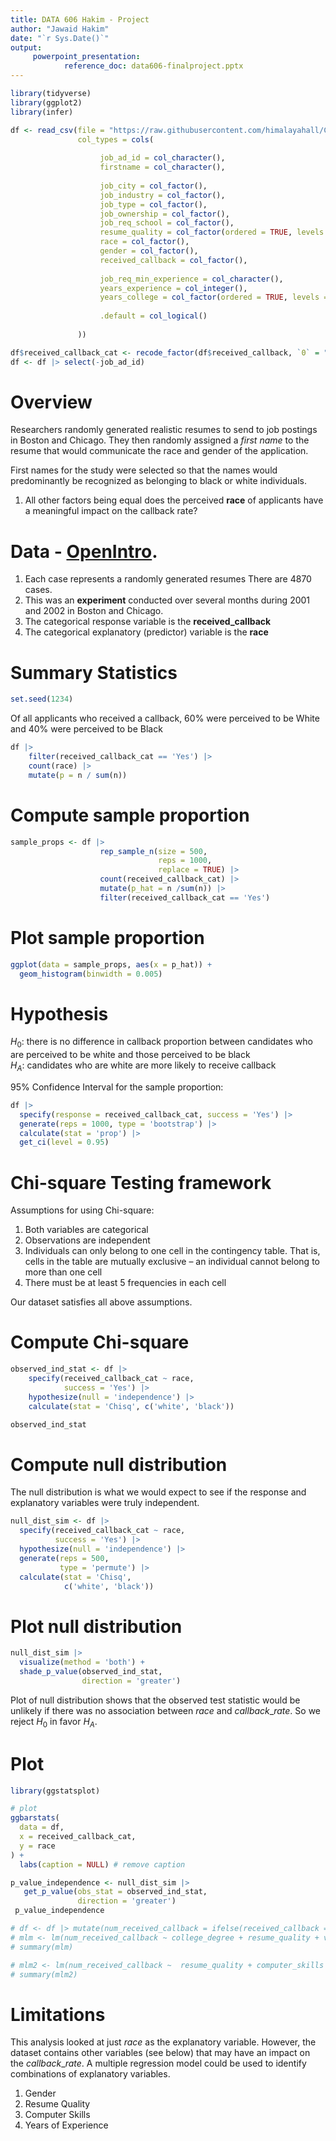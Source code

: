 ```yaml
---
title: DATA 606 Hakim - Project
author: "Jawaid Hakim"
date: "`r Sys.Date()`"
output:
     powerpoint_presentation:
            reference_doc: data606-finalproject.pptx
---
```


```r
library(tidyverse)
library(ggplot2)
library(infer)
```


```r
df <- read_csv(file = "https://raw.githubusercontent.com/himalayahall/CUNY-DATA606/master/Project/resume_callback.csv",
               col_types = cols(
                   
                    job_ad_id = col_character(),
                    firstname = col_character(),
                    
                    job_city = col_factor(),
                    job_industry = col_factor(),
                    job_type = col_factor(),
                    job_ownership = col_factor(),
                    job_req_school = col_factor(),
                    resume_quality = col_factor(ordered = TRUE, levels = c('low', 'high')),
                    race = col_factor(),
                    gender = col_factor(),
                    received_callback = col_factor(),
 
                    job_req_min_experience = col_character(),
                    years_experience = col_integer(),
                    years_college = col_factor(ordered = TRUE, levels = c('0', '1', '2', '3', '4')),
                    
                    .default = col_logical()
                     
               ))
```

```r
df$received_callback_cat <- recode_factor(df$received_callback, `0` = "No",  `1` = 'Yes')
df <- df |> select(-job_ad_id)
```

# Overview

Researchers randomly generated realistic resumes to send to job postings in Boston and Chicago. They then randomly assigned a *first name* to the resume that would communicate the race and gender of the application.  

First names for the study were selected so that the names would predominantly be recognized as belonging to black or white individuals.  

1. All other factors being equal does the perceived **race** of applicants have a meaningful impact on the callback rate?


# Data - [OpenIntro](https://www.openintro.org/data/index.php?data=resume). 


1. Each case represents a randomly generated resumes There are 4870 cases.
1. This was an **experiment** conducted over several months during 2001 and 2002 in Boston and Chicago.
1. The categorical response variable is the **received_callback**
1. The categorical explanatory (predictor) variable is the **race**

# Summary Statistics

```r
set.seed(1234)
```

Of all applicants who received a callback, 60% were perceived to be White and 40% were perceived to be Black

```r
df |> 
    filter(received_callback_cat == 'Yes') |> 
    count(race) |> 
    mutate(p = n / sum(n))
```

# Compute sample proportion

```r
sample_props <- df |>
                    rep_sample_n(size = 500, 
                                 reps = 1000, 
                                 replace = TRUE) |>
                    count(received_callback_cat) |>
                    mutate(p_hat = n /sum(n)) |>
                    filter(received_callback_cat == 'Yes')
```

# Plot sample proportion

```r
ggplot(data = sample_props, aes(x = p_hat)) +
  geom_histogram(binwidth = 0.005)

```

# Hypothesis

$H_0$: there is no difference in callback proportion between candidates who are perceived to be white and those perceived to be black  
$H_A$: candidates who are white are more likely to receive callback

95% Confidence Interval for the sample proportion:

```r
df |>
  specify(response = received_callback_cat, success = 'Yes') |>
  generate(reps = 1000, type = 'bootstrap') |>
  calculate(stat = 'prop') |>
  get_ci(level = 0.95)
```

# Chi-square Testing framework

Assumptions for using Chi-square:

1. Both variables are categorical
1. Observations are independent
1. Individuals can only belong to one cell in the contingency table. That is, cells in the table are mutually exclusive – an individual cannot belong to more than one cell
1. There must be at least 5 frequencies in each cell

Our dataset satisfies all above assumptions.  

# Compute Chi-square

```r
observed_ind_stat <- df |>
    specify(received_callback_cat ~ race, 
            success = 'Yes') |>
    hypothesize(null = 'independence') |>
    calculate(stat = 'Chisq', c('white', 'black'))
```

```r
observed_ind_stat
```

# Compute null distribution

The null distribution is what we would expect to see if the response and explanatory variables were truly independent.

```r
null_dist_sim <- df |>
  specify(received_callback_cat ~ race, 
          success = 'Yes') |>
  hypothesize(null = 'independence') |>
  generate(reps = 500, 
           type = 'permute') |>
  calculate(stat = 'Chisq', 
            c('white', 'black'))
```

# Plot null distribution

```r
null_dist_sim |>
  visualize(method = 'both') + 
  shade_p_value(observed_ind_stat,
                direction = 'greater')
```

Plot of null distribution shows that the observed test statistic would be unlikely if there was no association between $race$ and $callback\_rate$. So we reject $H_0$ in favor $H_A$.

# Plot

```r
library(ggstatsplot)

# plot
ggbarstats(
  data = df,
  x = received_callback_cat,
  y = race
) +
  labs(caption = NULL) # remove caption
```


```r
p_value_independence <- null_dist_sim |>
   get_p_value(obs_stat = observed_ind_stat,
               direction = 'greater')
 p_value_independence
```

```r
# df <- df |> mutate(num_received_callback = ifelse(received_callback == 'Yes', 1, 0))
# mlm <- lm(num_received_callback ~ college_degree + resume_quality + volunteer + computer_skills + years_experience + honors + gender + race, data = df)
# summary(mlm)
```

```r
# mlm2 <- lm(num_received_callback ~  resume_quality + computer_skills + years_experience + honors + race, data = df)
# summary(mlm2)
```

# Limitations

This analysis looked at just $race$ as the explanatory variable. However, the dataset contains other variables (see below) that may have an impact on the $callback\_rate$. A multiple regression model could be used to identify combinations of explanatory variables.

1. Gender
1. Resume Quality
1. Computer Skills
1. Years of Experience

